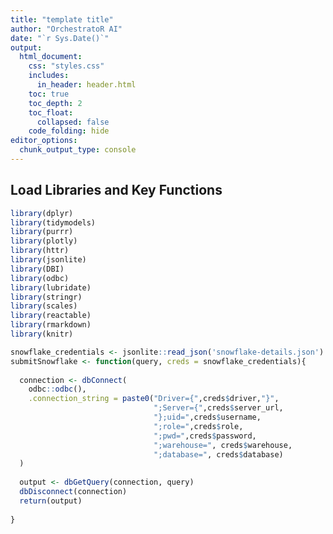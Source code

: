 ```yaml
---
title: "template title"
author: "OrchestratoR AI"
date: "`r Sys.Date()`"
output:
  html_document:
    css: "styles.css"
    includes:
      in_header: header.html
    toc: true
    toc_depth: 2
    toc_float: 
      collapsed: false
    code_folding: hide
editor_options: 
  chunk_output_type: console
---
```


## Load Libraries and Key Functions 

```r
library(dplyr)
library(tidymodels)
library(purrr)
library(plotly)
library(httr)
library(jsonlite)
library(DBI)
library(odbc)
library(lubridate)
library(stringr)
library(scales)
library(reactable)
library(rmarkdown)
library(knitr)

snowflake_credentials <- jsonlite::read_json('snowflake-details.json')
submitSnowflake <- function(query, creds = snowflake_credentials){
  
  connection <- dbConnect(
    odbc::odbc(),
    .connection_string = paste0("Driver={",creds$driver,"}",
                                ";Server={",creds$server_url,
                                "};uid=",creds$username,
                                ";role=",creds$role,
                                ";pwd=",creds$password,
                                ";warehouse=", creds$warehouse,
                                ";database=", creds$database)
  )
  
  output <- dbGetQuery(connection, query)
  dbDisconnect(connection)
  return(output)
  
}

```

